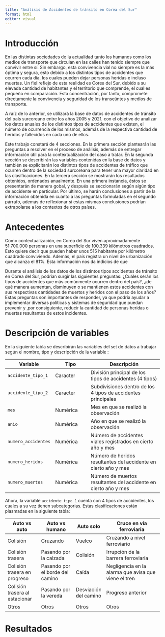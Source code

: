 ```yaml
---
title: "Análisis de Accidentes de tránsito en Corea del Sur"
format: html
editor: visual
---
```


# Introducción

En las distintas sociedades de la actualidad tanto los humanos como los medios de transporte que circulan en las calles han tenido siempre que convivir entre sí. Sin embargo, esta convivencia vial no siempre es la más óptima y segura, esto debido a los distintos tipos de accidentes que ocurren cada día, los cuales pueden dejar personas heridas e incluso muertas. Un fiel reflejo de esta realidad es Corea del Sur, debido a su elevada cantidad de habitantes y el territorio que comprende, el cual es pequeño en comparación. Esta concentración, por tanto, compromete directamente la convivencia y seguridad de los transeúntes y medios de transporte.

A raíz de lo anterior, se utilizará la base de datos de accidentes de tránsito del país surcoreano entre los años 2005 y 2021, con el objetivo de analizar los datos anuales de los distintos tipos de accidentes que existen, el número de ocurrencia de los mismos, además de la respectiva cantidad de heridos y fallecidos en cada uno de ellos.

Este trabajo constará de 4 secciones. En la primera sección plantearán las preguntas a resolver en el proceso de análisis, además de entregar información útil para la contextualización del caso a tratar. En la segunda sección se describirán las variables contenidas en la base de datos y también se explicitarán los distintos tipos de accidentes de tráfico que ocurren dentro de la sociedad surcoreana para tener una mayor claridad en las clasificaciones. En la tercera sección se mostrarán los resultados obtenidos, ordenados anualmente. En una primera instancia, éstos se presentarán de manera gobal, y después se seccionarán según algún tipo de accidente en particular. Por último, se harán conclusiones a partir de la información obtenida en cuanto a las preguntas formuladas en el segundo párrafo, además de reflexionar si estas mismas conclusiones podrían extrapolarse a los contextos de otros países.

# Antecedentes

Como contextualización, en Corea del Sur viven aproximadamente 51.700.000 personas en una superficie de 100.339 kilómetros cuadrados. Esto quiere decir que pueden haber unos 515 habitante por kilómetro cuadrado conviviendo. Además, el país registra un nivel de urbanización que alcanza el 81%. Esta información nos da indicios de que

Durante el análisis de los datos de los distintos tipos accidentes de tránsito en Corea del Sur, podrían surgir las siguientes preguntas: ¿Cuáles serán los tipos de accidentes que más comúnmente ocurren dentro del país?, ¿de qué manera aumentan, disminuyen o se mantienen estos accidentes con sus respectivas cantidades de muertos y heridos con el paso de los años? Estas preguntas son importantes de responder, ya que podría ayudar a implementar diversas políticas y sistemas de seguridad que puedan prevenir y ,por consiguiente, reducir la cantidad de personas heridas o muertas resultantes de estos incidentes.

# Descripción de variables

En la siguiente tabla se describirán las variables del set de datos a trabajar según el nombre, tipo y descripción de la variable :

| Variable            | Tipo     | Descripción                                                     |
|--------------|--------------------|-------------------------------------------|
| `accidente_tipo_1`  | Caracter | División principal de los tipos de accidentes (4 tipos)         |
| `accidente_tipo_2`  | Caracter | Subdivisiones dentro de los 4 tipos de accidentes principales   |
| `mes`               | Numérica | Mes en que se realizó la observación                            |
| `anio`              | Numérica | Año en que se realizó la observación                            |
| `numero_accidentes` | Numérica | Número de accidentes viales registrados en cierto año y mes     |
| `numero_heridos`    | Numérica | Número de heridos resultantes del accidente en cierto año y mes |
| `numero_muertes`    | Numérica | Número de muertos resultantes del accidente en cierto año y mes |

Ahora, la variable `accidente_tipo_1` cuenta con 4 tipos de accidentes, los cuales a su vez tienen subcategorias. Estas clasificaciones están plasmadas en la siguiente tabla:

| Auto vs auto                   | Auto vs humano                  | Auto solo             | Cruce en vía ferroviaria                             |
|--------------------------------|---------------------------------|-----------------------|------------------------------------------------------|
| Colisión                       | Cruzando                        | Vuelco                | Cruzando a nivel ferroviario                         |
| Colisión trasera               | Pasando por la calzada          | Colisión              | Irrupción de la barrera ferroviaria                  |
| Colisión trasera en progreso   | Pasando por el borde del camino | Caída                 | Negligencia en la alarma que avisa que viene el tren |
| Colisión trasera al estacionar | Pasando por la vereda           | Desviación del camino | Progreso anterior                                    |
| Otros                          | Otros                           | Otros                 | Otros                                                |

# Resultados
